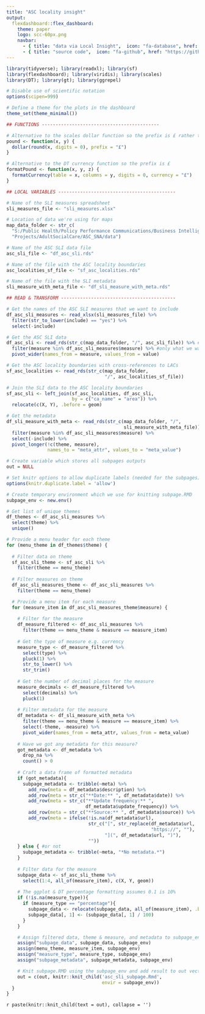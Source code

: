 ```yaml
---
title: "ASC locality insight"
output: 
  flexdashboard::flex_dashboard:
    theme: paper
    logo: scc-60px.png
    navbar:
      - { title: "data via Local Insight",  icon: "fa-database", href: "https://sheffield.communityinsight.org/", align: right }
      - { title: "source code",  icon: "fa-github", href: "https://github.com/scc-pi/asc-localities-insight", align: right }
---
```


```r
library(tidyverse); library(readxl); library(sf) 
library(flexdashboard); library(viridis); library(scales)
library(DT); library(gt); library(ggrepel)

# Disable use of scientific notation
options(scipen=999)

# Define a theme for the plots in the dashboard 
theme_set(theme_minimal())

## FUNCTIONS -------------------------------------------

# Alternative to the scales dollar function so the prefix is £ rather than $
pound <- function(x, y) {
  dollar(round(x, digits = 0), prefix = "£")
}

# Alternative to the DT currency function so the prefix is £
formatPound <- function(x, y, z) {
  formatCurrency(table = x, columns = y, digits = 0, currency = "£")
}
```

```r

## LOCAL VARIABLES -------------------------------------------

# Name of the SLI measures spreadsheet
sli_measures_file <- "sli_measures.xlsx"

# Location of data we're using for maps
map_data_folder <- str_c(
  "S:/Public Health/Policy Performance Communications/Business Intelligence/",
  "Projects/AdultSocialCare/ASC_SNA/data")

# Name of the ASC SLI data file
asc_sli_file <- "df_asc_sli.rds"

# Name of the file with the ASC locality boundaries
asc_localities_sf_file <- "sf_asc_localities.rds"

# Name of the file with the SLI metadata
sli_measure_with_meta_file <- "df_sli_measure_with_meta.rds"

## READ & TRANSFORM ------------------------------------------

# Get the names of the ASC SLI measures that we want to include
df_asc_sli_measures <- read_xlsx(sli_measures_file) %>% 
  filter(str_to_lower(include) == "yes") %>% 
  select(-include)

# Get the ASC SLI data
df_asc_sli <- read_rds(str_c(map_data_folder, "/", asc_sli_file)) %>% #all
  filter(measure %in% df_asc_sli_measures$measure) %>% #only what we want
  pivot_wider(names_from = measure, values_from = value)

# Get the ASC locality boundaries with cross-references to LACs
sf_asc_localities <- read_rds(str_c(map_data_folder,
                                    "/", asc_localities_sf_file))

# Join the SLI data to the ASC locality boundaries
sf_asc_sli <- left_join(sf_asc_localities, df_asc_sli, 
                        by = c("ca_name" = "area")) %>% 
  relocate(c(X, Y), .before = geom)

# Get the metadata
df_sli_measure_with_meta <- read_rds(str_c(map_data_folder, "/", 
                                           sli_measure_with_meta_file)) %>% 
  filter(measure %in% df_asc_sli_measures$measure) %>% 
  select(-include) %>% 
  pivot_longer(!c(theme, measure), 
               names_to = "meta_attr", values_to = "meta_value")
```

```r
# Create variable which stores all subpages outputs
out = NULL

# Set knitr options to allow duplicate labels (needed for the subpages)
options(knitr.duplicate.label = 'allow')

# Create temporary environment which we use for knitting subpage.RMD
subpage_env <- new.env()

# Get list of unique themes
df_themes <- df_asc_sli_measures %>% 
  select(theme) %>% 
  unique()

# Provide a menu header for each theme
for (menu_theme in df_themes$theme) {
  
  # Filter data on theme
  sf_asc_sli_theme <- sf_asc_sli %>% 
    filter(theme == menu_theme)
  
  # Filter measures on theme
  df_asc_sli_measures_theme <- df_asc_sli_measures %>% 
    filter(theme == menu_theme)

  # Provide a menu item for each measure
  for (measure_item in df_asc_sli_measures_theme$measure) {
    
    # Filter for the measure
    df_measure_filtered <- df_asc_sli_measures %>% 
      filter(theme == menu_theme & measure == measure_item)
    
    # Get the type of measure e.g. currency
    measure_type <- df_measure_filtered %>% 
      select(type) %>% 
      pluck(1) %>% 
      str_to_lower() %>% 
      str_trim()
    
    # Get the number of decimal places for the measure
    measure_decimals <- df_measure_filtered %>% 
      select(decimals) %>% 
      pluck(1)
    
    # Filter metadata for the measure 
    df_metadata <- df_sli_measure_with_meta %>% 
      filter(theme == menu_theme & measure == measure_item) %>% 
      select(-theme, -measure) %>% 
      pivot_wider(names_from = meta_attr, values_from = meta_value)
    
    # Have we got any metadata for this measure?
    got_metadata <- df_metadata %>%
      drop_na %>% 
      count() > 0
    
    # Craft a data frame of formatted metadata
    if (got_metadata){
      subpage_metadata <- tribble(~meta) %>% 
        add_row(meta = df_metadata$description) %>%
        add_row(meta = str_c("**Date:** ", df_metadata$date)) %>%
        add_row(meta = str_c("**Update frequency:** ",
                             df_metadata$update_frequency)) %>%
        add_row(meta = str_c("**Source:** ", df_metadata$source)) %>%
        add_row(meta = ifelse(!is.na(df_metadata$url),
                              str_c("[", str_replace(df_metadata$url,
                                                     "https://", ""),
                                    "](", df_metadata$url, ")"),
                              ""))
    } else { #or not
      subpage_metadata <- tribble(~meta, "*No metadata.*") 
    }
    
    # Filter data for the measure 
    subpage_data <- sf_asc_sli_theme %>% 
      select(1:4, all_of(measure_item), c(X, Y, geom))
    
    # The ggplot & DT percentage formatting assumes 0.1 is 10%
    if (!is.na(measure_type)){
      if (measure_type == "percentage"){
        subpage_data <- relocate(subpage_data, all_of(measure_item), .before = 1) 
        subpage_data[, 1] <- (subpage_data[, 1] / 100)
      }
    }

    # Assign filtered data, theme & measure, and metadata to subpage_env
    assign("subpage_data", subpage_data, subpage_env)
    assign(menu_theme, measure_item, subpage_env)
    assign("measure_type", measure_type, subpage_env)
    assign("subpage_metadata", subpage_metadata, subpage_env)

    # Knit subpage.RMD using the subpage_env and add result to out vector
    out = c(out, knitr::knit_child('asc_sli_subpage.Rmd',
                                   envir = subpage_env))
  }
}
```

`r paste(knitr::knit_child(text = out), collapse = '')`